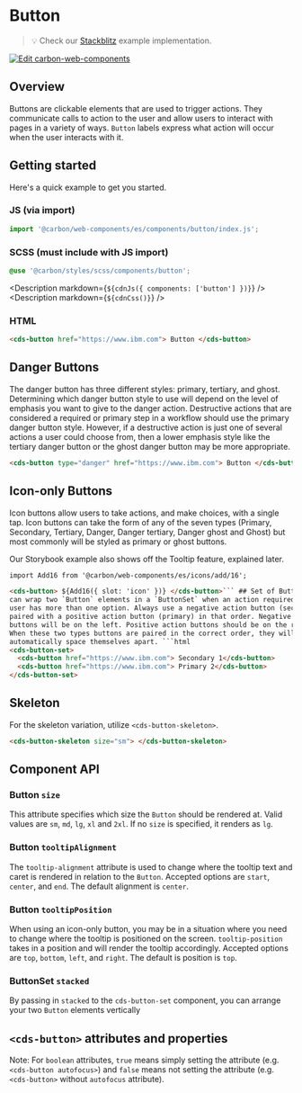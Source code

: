 
<Meta of={ButtonStories} />
 
# Button

> 💡 Check our
> [Stackblitz](https://stackblitz.com/github/carbon-design-system/carbon-for-ibm-dotcom/tree/main/packages/web-components/examples/stackblitz/basic/components/button)
> example implementation.

[![Edit carbon-web-components](https://developer.stackblitz.com/img/open_in_stackblitz.svg)](https://stackblitz.com/github/carbon-design-system/carbon-for-ibm-dotcom/tree/main/packages/carbon-web-components/examples/stackblitz/basic/components/button)

## Overview

Buttons are clickable elements that are used to trigger actions. They
communicate calls to action to the user and allow users to interact with pages
in a variety of ways. `Button` labels express what action will occur when the
user interacts with it.

## Getting started

Here's a quick example to get you started.

### JS (via import)

```javascript
import '@carbon/web-components/es/components/button/index.js';
```

### SCSS (must include with JS import)

```css
@use '@carbon/styles/scss/components/button';
```

<Description markdown={`${cdnJs({ components: ['button'] })}`} />
<Description markdown={`${cdnCss()}`} />

### HTML

```html
<cds-button href="https://www.ibm.com"> Button </cds-button>
```

## Danger Buttons

The danger button has three different styles: primary, tertiary, and ghost.
Determining which danger button style to use will depend on the level of
emphasis you want to give to the danger action. Destructive actions that are
considered a required or primary step in a workflow should use the primary
danger button style. However, if a destructive action is just one of several
actions a user could choose from, then a lower emphasis style like the tertiary
danger button or the ghost danger button may be more appropriate.

```html
<cds-button type="danger" href="https://www.ibm.com"> Button </cds-button>
```

## Icon-only Buttons

Icon buttons allow users to take actions, and make choices, with a single tap.
Icon buttons can take the form of any of the seven types (Primary, Secondary,
Tertiary, Danger, Danger tertiary, Danger ghost and Ghost) but most commonly
will be styled as primary or ghost buttons.

Our Storybook example also shows off the Tooltip feature, explained later.

````html
import Add16 from '@carbon/web-components/es/icons/add/16';

<cds-button> ${Add16({ slot: 'icon' })} </cds-button>``` ## Set of Buttons You
can wrap two `Button` elements in a `ButtonSet` when an action required by the
user has more than one option. Always use a negative action button (secondary)
paired with a positive action button (primary) in that order. Negative action
buttons will be on the left. Positive action buttons should be on the right.
When these two types buttons are paired in the correct order, they will
automatically space themselves apart. ```html
<cds-button-set>
  <cds-button href="https://www.ibm.com"> Secondary 1</cds-button>
  <cds-button href="https://www.ibm.com"> Primary 2</cds-button>
</cds-button-set>
````

## Skeleton

For the skeleton variation, utilize `<cds-button-skeleton>`.

```html
<cds-button-skeleton size="sm"> </cds-button-skeleton>
```

## Component API

### Button `size`

This attribute specifies which size the `Button` should be rendered at. Valid
values are `sm`, `md`, `lg`, `xl` and `2xl`. If no `size` is specified, it
renders as `lg`.

### Button `tooltipAlignment`

The `tooltip-alignment` attribute is used to change where the tooltip text and
caret is rendered in relation to the `Button`. Accepted options are `start`,
`center`, and `end`. The default alignment is `center`.

### Button `tooltipPosition`

When using an icon-only button, you may be in a situation where you need to
change where the tooltip is positioned on the screen. `tooltip-position` takes
in a position and will render the tooltip accordingly. Accepted options are
`top`, `bottom`, `left`, and `right`. The default is position is `top`.

### ButtonSet `stacked`

By passing in `stacked` to the `cds-button-set` component, you can arrange your
two `Button` elements vertically

## `<cds-button>` attributes and properties

Note: For `boolean` attributes, `true` means simply setting the attribute (e.g.
`<cds-button autofocus>`) and `false` means not setting the attribute (e.g.
`<cds-button>` without `autofocus` attribute).

<ArgsTable of="cds-button" />
